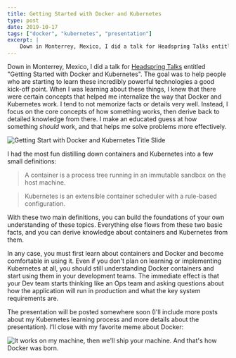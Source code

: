 ```yaml
---
title: Getting Started with Docker and Kubernetes
type: post
date: 2019-10-17
tags: ["docker", "kubernetes", "presentation"]
excerpt: |
    Down in Monterrey, Mexico, I did a talk for Headspring Talks entitled "Getting Started with Docker and Kubernetes". The goal was to help people who are starting to learn these incredibly powerful technologies a good kick-off point. When I was learning about these things, I knew that there were certain concepts that helped me internalize the way that Docker and Kubernetes work. I tend to not memorize facts or details very well. Instead, I focus on the core concepts of how something works, then derive back to detailed knowledge from there. I make an educated guess at how something *should* work, and that helps me solve problems more effectively.
---
```


Down in Monterrey, Mexico, I did a talk for [Headspring Talks](https://www.meetup.com/Headspring-Talks/events/265159101/) entitled "Getting Started with Docker and Kubernetes". The goal was to help people who are starting to learn these incredibly powerful technologies a good kick-off point. When I was learning about these things, I knew that there were certain concepts that helped me internalize the way that Docker and Kubernetes work. I tend to not memorize facts or details very well. Instead, I focus on the core concepts of how something works, then derive back to detailed knowledge from there. I make an educated guess at how something *should* work, and that helps me solve problems more effectively.

![Getting Start with Docker and Kubernetes Title Slide](./Getting-Started-with-Docker-and-Kubernetes-2019-10-17.jpg)

I had the most fun distilling down containers and Kubernetes into a few small definitions:

> A container is a process tree running in an immutable sandbox on the host machine.

> Kubernetes is an extensible container scheduler with a rule-based configuration.

With these two main definitions, you can build the foundations of your own understanding of these topics. Everything else flows from these two basic facts, and you can derive knowledge about containers and Kubernetes from them.

In any case, you must first learn about containers and Docker and become comfortable in using it. Even if you don't plan on learning or implementing Kubernetes at all, you should still understanding Docker containers and start using them in your development teams. The immediate effect is that your Dev team starts thinking like an Ops team and asking questions about how the application will run in production and what the key system requirements are.

The presentation will be posted somewhere soon (I'll include more posts about my Kubernetes learning process and more details about the presentation). I'll close with my favorite meme about Docker:

![It works on my machine, then we'll ship your machine. And that's how Docker was born.](./it-works-on-my-machine-then-well-ship-your-machine-64347033.png)
